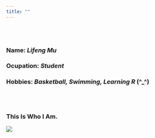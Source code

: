 ```yaml
---
title: ""
---
```

<br/><br/>

### __Name:__ *Lifeng Mu*
### __Ocupation:__ *Student*
### __Hobbies:__  *Basketball, Swimming, Learning R* (^_^)

<br/><br/>

### This Is Who I Am. 

![](me4.jpg, widht="300")


